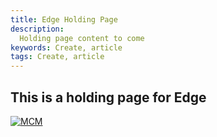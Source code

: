 ---
title: Edge Holding Page
description:
  Holding page content to come
keywords: Create, article
tags: Create, article
---

[//]: # (Change the name and date parameters in the following line for it to appear correctly on the site)

<ArticleDetails name="Mark Leftwich" lastUpdated="2020-08-11" readTimeMinutes="1" />

## This is a holding page for Edge



[![MCM](../../../images/SWAT_Header.gif)](https://ibmintegration.github.io/cp4mcm-swat-kb/)


